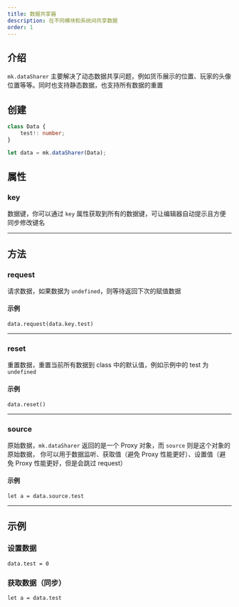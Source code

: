 ```yaml
---
title: 数据共享器
description: 在不同模块和系统间共享数据
order: 1
---
```


## 介绍

`mk.dataSharer` 主要解决了动态数据共享问题，例如货币展示的位置、玩家的头像位置等等。同时也支持静态数据，也支持所有数据的重置

## 创建

```ts
class Data {
    test!: number;
}

let data = mk.dataSharer(Data);
```

## 属性

### key

数据键，你可以通过 `key` 属性获取到所有的数据键，可让编辑器自动提示且方便同步修改键名

---

## 方法

### request

请求数据，如果数据为 `undefined`，则等待返回下次的赋值数据

#### 示例

`data.request(data.key.test)`

---

### reset

重置数据，重置当前所有数据到 class 中的默认值，例如示例中的 test 为 `undefined`

#### 示例

`data.reset()`

---

### source

原始数据，`mk.dataSharer` 返回的是一个 Proxy 对象，而 `source` 则是这个对象的原始数据，
你可以用于数据监听、获取值（避免 Proxy 性能更好）、设置值（避免 Proxy 性能更好，但是会跳过 request）

#### 示例

`let a = data.source.test`

---

## 示例

### 设置数据

`data.test = 0`

### 获取数据（同步）

`let a = data.test`
